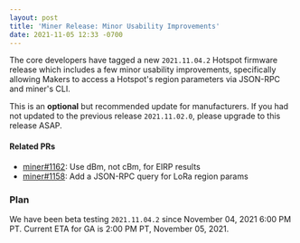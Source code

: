 ```yaml
---
layout: post
title: 'Miner Release: Minor Usability Improvements'
date: 2021-11-05 12:33 -0700
---
```


The core developers have tagged a new `2021.11.04.2` Hotspot firmware release which includes a few
minor usability improvements, specifically allowing Makers to access a Hotspot's region parameters
via JSON-RPC and miner's CLI.

<!--truncate-->

This is an **optional** but recommended update for manufacturers. If you had not updated to the
previous release `2021.11.02.0`, please upgrade to this release ASAP.

#### Related PRs

- [miner#1162](https://github.com/helium/miner/pull/1162): Use dBm, not cBm, for EIRP results
- [miner#1158](https://github.com/helium/miner/pull/1158): Add a JSON-RPC query for LoRa region
  params

### Plan

We have been beta testing `2021.11.04.2` since November 04, 2021 6:00 PM PT. Current ETA for GA is
2:00 PM PT, November 05, 2021.
